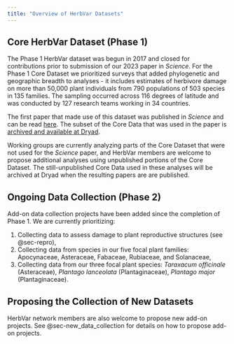 ```yaml
---
title: "Overview of HerbVar Datasets"
---
```



## Core HerbVar Dataset (Phase 1) {#sec-datasets}

The Phase 1 HerbVar dataset was begun in 2017 and closed for contributions prior to submission of our 2023 paper in _Science_. For the Phase 1 Core Dataset we prioritized surveys that added phylogenetic and geographic breadth to analyses - it includes estimates of herbivore damage on more than 50,000 plant individuals from 790 populations of 503 species in 135 families. The sampling occurred across 116 degrees of latitude and was conducted by 127 research teams working in 34 countries. 

The first paper that made use of this dataset was published in _Science_ and can be read [here](https://www.science.org/doi/10.1126/science.adh8830). The subset of the Core Data that was used in the paper is [archived and available at Dryad](https://datadryad.org/stash/dataset/doi:10.5061/dryad.44j0zpckm).

Working groups are currently analyzing parts of the Core Dataset that were not used for the _Science_ paper, and HerbVar members are welcome to propose additional analyses using unpublished portions of the Core Dataset. The still-unpublished Core Data used in these analyses will be archived at Dryad when the resulting papers are are published. 

## Ongoing Data Collection (Phase 2)

Add-on data collection projects have been added since the completion of Phase 1. We are currently prioritizing:

1. Collecting data to assess damage to plant reproductive structures (see @sec-repro),
2. Collecting data from species in our five focal plant families: Apocynaceae, Asteraceae, Fabaceae, Rubiaceae, and Solanaceae, 
3. Collecting data from our three focal plant species: _Taraxacum officinale_ (Asteraceae), _Plantago lanceolata_ (Plantaginaceae), _Plantago major_ (Plantaginaceae). 

## Proposing the Collection of New Datasets

HerbVar network members are also welcome to propose new add-on projects. See @sec-new_data_collection for details on how to propose add-on projects.



<!-- detail the datasets in more detail....links to protocols and workflow... -->